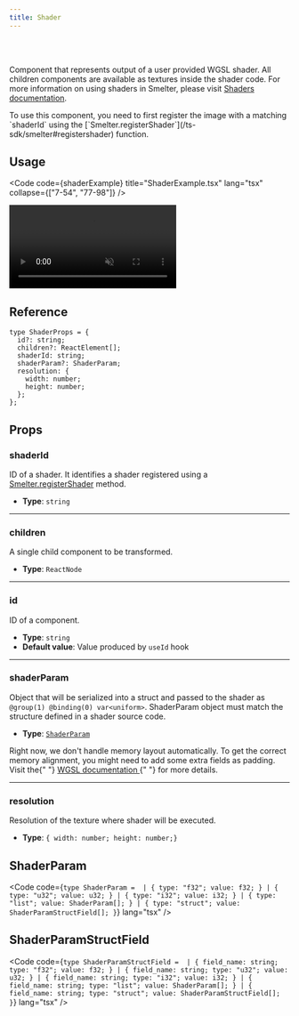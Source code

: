```yaml
---
title: Shader
---
```



<Badge text="Node.js" variant="tip" size="large" />

<br />
<br />

Component that represents output of a user provided WGSL shader. All children components are available as textures inside the shader code.
For more information on using shaders in Smelter, please visit [Shaders documentation](/fundamentals/concepts/shaders).

<Aside>
  To use this component, you need to first register the image with a matching
  `shaderId` using the
  [`Smelter.registerShader`](/ts-sdk/smelter#registershader) function.
</Aside>

## Usage

<Code
  code={shaderExample}
  title="ShaderExample.tsx"
  lang="tsx"
  collapse={["7-54", "77-98"]}
/>

<CollapsibleDetails summaryTitle="Example output">
  <video autoplay loop muted src={ExampleImage} alt="example output" />
</CollapsibleDetails>

## Reference

<CollapsibleDetails summaryTitle='Type definitions' open>

```tsx
type ShaderProps = {
  id?: string;
  children?: ReactElement[];
  shaderId: string;
  shaderParam?: ShaderParam;
  resolution: {
    width: number;
    height: number;
  };
};
```

</CollapsibleDetails>

## Props

### shaderId

ID of a shader. It identifies a shader registered using a [Smelter.registerShader](/ts-sdk/smelter#registershader) method.

- **Type**: `string`

---

### children

A single child component to be transformed.

- **Type**: `ReactNode`

---

### id

ID of a component.

- **Type**: `string`
- **Default value**: Value produced by `useId` hook

---

### shaderParam

Object that will be serialized into a struct and passed to the shader as `@group(1) @binding(0) var<uniform>`. ShaderParam object must match the structure defined in a shader source code.

- **Type**: [`ShaderParam`](#shaderparam-1)

<Aside>
  Right now, we don't handle memory layout automatically. To get the correct
  memory alignment, you might need to add some extra fields as padding. Visit
  the{" "}
  <a href="https://www.w3.org/TR/WGSL/#alignment-and-size" target="_blank">
    WGSL documentation
  </a>{" "}
  for more details.
</Aside>

---

### resolution

Resolution of the texture where shader will be executed.

- **Type**: `{ width: number; height: number;}`

## ShaderParam

<Code
  code={`
type ShaderParam = 
  | { type: "f32"; value: f32; }
  | { type: "u32"; value: u32; }
  | { type: "i32"; value: i32; }
  | { type: "list"; value: ShaderParam[]; }
  | {
      type: "struct";
      value: ShaderParamStructField[];
    }
`}
  lang="tsx"
/>

## ShaderParamStructField

<Code
  code={`
type ShaderParamStructField = 
  | { field_name: string; type: "f32"; value: f32; }
  | { field_name: string; type: "u32"; value: u32; }
  | { field_name: string; type: "i32"; value: i32; }
  | {
      field_name: string;
      type: "list";
      value: ShaderParam[];
    }
  | {
      field_name: string;
      type: "struct";
      value: ShaderParamStructField[];
    }
`}
  lang="tsx"
/>
